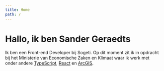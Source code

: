 ```yaml
---
title: Home
path: /
---
```



<Avatar />

# Hallo, ik ben Sander Geraedts

Ik ben een Front-end Developer bij Sogeti. Op dit moment zit ik in opdracht bij het Ministerie van Economische Zaken en Klimaat waar ik werk met onder andere [TypeScript](https://www.typescriptlang.org/), [React](https://reactjs.org/) en [ArcGIS](https://www.arcgis.com/index.html).
